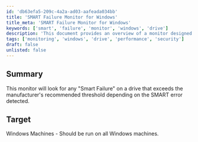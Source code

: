 ```yaml
---
id: 'db63efa5-209c-4a2a-ad03-aafeada034bb'
title: 'SMART Failure Monitor for Windows'
title_meta: 'SMART Failure Monitor for Windows'
keywords: ['smart', 'failure', 'monitor', 'windows', 'drive']
description: 'This document provides an overview of a monitor designed to detect "Smart Failure" on drives that exceed the manufacturer recommended thresholds based on SMART errors. It is intended for use on all Windows machines to ensure drive health and prevent data loss.'
tags: ['monitoring', 'windows', 'drive', 'performance', 'security']
draft: false
unlisted: false
---
```

## Summary

This monitor will look for any "Smart Failure" on a drive that exceeds the manufacturer's recommended threshold depending on the SMART error detected.

## Target

Windows Machines - Should be run on all Windows machines.













